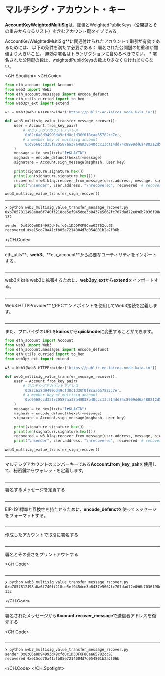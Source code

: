 # マルチシグ・アカウント・キー

**AccountKeyWeightedMultiSig**は、閾値とWeightedPublicKeys（公開鍵とその重みからなるリスト）を含むアカウント鍵タイプである。

AccountKeyWeightedMultiSig\*\*に関連付けられたアカウントで取引が有効であるためには、 以下の条件を満たす必要がある：
署名された公開鍵の加重和が閾値より大きいこと。
無効な署名はトランザクションに含めるべきでない。 \* 署名された公開鍵の数は、weightedPublicKeysの数より少なくなければならない。

<CH.Spotlight>
<CH.Code>

```py web3_multisig_value_transfer_message_recover.py
from eth_account import Account
from web3 import Web3
from eth_account.messages import encode_defunct
from eth_utils.curried import to_hex
from web3py_ext import extend

w3 = Web3(Web3.HTTPProvider('https://public-en-kairos.node.kaia.io'))

def web3_multisig_value_transfer_message_recover():
    user = Account.from_key_pair(
        # マルチシグアカウントアドレス
        '0x82c6a8d94993d49cfd0c1d30f0f8caa65782cc7e'、
        # a member key of multisig account
        '0xc9668ccd35fc20587aa37a48838b48ccc13cf14dd74c8999dd6a480212d5f7ac'
    )
    message = to_hex(text="I♥KLAYTN")
    msghash = encode_defunct(hexstr=message)
    signature = Account.sign_message(msghash, user.key)

    print(signature.signature.hex())
    print(len(signature.signature.hex()))
    recovered = w3.klay.recover_from_message(user.address, message, signature.signature.hex(), "latest")
    print("\nsender", user.address, "\nrecovered", recovered) # recovered はメンバーキーのオリジナルアドレス

web3_multisig_value_transfer_sign_recover()
```

---

```zsh output
❯ python web3_multisig_value_transfer_message_recover.py
0xb7057812498a0a6f740fb218ce5ef945dce3b8437e5662fc707dad72e096b7036f98e96d48dd10de502a1d0ce0ae91e048357721dc7502a9aa2018561c06a97d1b
132

sender 0x82C6a8D94993d49cfd0c1D30F0F8Caa65782cc7E
recovered 0xe15cd70a41dfb05e7214004d7d054801b2a2f06b
```

</CH.Code>

---

eth_utils**、**web3**、**eth_account\*\*から必要なユーティリティをインポートする。

```py web3_multisig_value_transfer_message_recover.py focus=1:4

```

---

web3をkaia web3に拡張するために、**web3py_ext**から**extend**をインポートする。

```py web3_multisig_value_transfer_message_recover.py focus=5

```

---

Web3.HTTPProvider\*\*とRPCエンドポイントを使用してWeb3接続を定義します。

```py web3_multisig_value_transfer_message_recover.py focus=7

```

---

また、プロバイダのURLを**kairos**から**quicknode**に変更することができます。

```py web3_multisig_value_transfer_message_recover.py focus=7
from eth_account import Account
from web3 import Web3
from eth_account.messages import encode_defunct
from eth_utils.curried import to_hex
from web3py_ext import extend

w3 = Web3(Web3.HTTPProvider('https://public-en-kairos.node.kaia.io'))

def web3_multisig_value_transfer_message_recover():
    user = Account.from_key_pair(
        # マルチシグアカウントアドレス
        '0x82c6a8d94993d49cfd0c1d30f0f8caa65782cc7e'、
        # a member key of multisig account
        '0xc9668ccd35fc20587aa37a48838b48ccc13cf14dd74c8999dd6a480212d5f7ac'
    )
    message = to_hex(text="I♥KLAYTN")
    msghash = encode_defunct(hexstr=message)
    signature = Account.sign_message(msghash, user.key)

    print(signature.signature.hex())
    print(len(signature.signature.hex()))
    recovered = w3.klay.recover_from_message(user.address, message, signature.signature.hex(), "latest")
    print("\nsender", user.address, "\nrecovered", recovered) # recovered はメンバーキーのオリジナルアドレス

web3_multisig_value_transfer_sign_recover()
```

---

マルチシグアカウントのメンバーキーである**Account.from_key_pair**を使用して、秘密鍵からウォレットを定義します。

```py web3_multisig_value_transfer_message_recover.py focus=10:15

```

---

署名するメッセージを定義する

```py web3_multisig_value_transfer_message_recover.py focus=16

```

---

EIP-191標準と互換性を持たせるために、**encode_defunct**を使ってメッセージをフォーマットする。

```py web3_multisig_value_transfer_message_recover.py focus=17

```

---

作成したアカウントで取引に署名する

```py web3_multisig_value_transfer_message_recover.py focus=18

```

---

署名とその長さをプリントアウトする

<CH.Code>
```py web3_multisig_value_transfer_message_recover.py focus=20:21

````

---

```zsh output
❯ python web3_multisig_value_transfer_message_recover.py
0xb7057812498a0a6f740fb218ce5ef945dce3b8437e5662fc707dad72e096b7036f98e96d48dd10de502a1d0ce0ae91e048357721dc7502a9aa2018561c06a97d1b
132
````

</CH.Code>

---

署名されたメッセージから**Account.recover_message**で送信者アドレスを復元する

<CH.Code>
```py web3_multisig_value_transfer_message_recover.py focus=22:23

````
---

```zsh output
❯ python web3_multisig_value_transfer_message_recover.py
sender 0x82C6a8D94993d49cfd0c1D30F0F8Caa65782cc7E
recovered 0xe15cd70a41dfb05e7214004d7d054801b2a2f06b
````

</CH.Code>
</CH.Spotlight>
